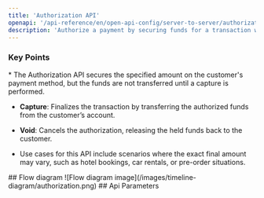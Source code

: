 ```yaml
---
title: 'Authorization API'
openapi: '/api-reference/en/open-api-config/server-to-server/authorization.json POST /api/v1/server-to-server-interface/authorization'
description: 'Authorize a payment by securing funds for a transaction without capturing them immediately.'
---
```


### Key Points

<Info>
  * The Authorization API secures the specified amount on the customer's payment method, but the funds are not transferred until a capture is performed.

  * **Capture**: Finalizes the transaction by transferring the authorized funds from the customer’s account.

  * **Void**: Cancels the authorization, releasing the held funds back to the customer.

  * Use cases for this API include scenarios where the exact final amount may vary, such as hotel bookings, car rentals, or pre-order situations.
</Info>
## Flow diagram 
![Flow diagram image](/images/timeline-diagram/authorization.png)
## Api Parameters